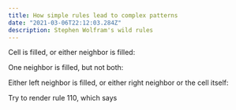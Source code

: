 ```yaml
---
title: How simple rules lead to complex patterns
date: "2021-03-06T22:12:03.284Z"
description: Stephen Wolfram's wild rules
---
```


Cell is filled, or either neighbor is filled:
<WolframPattern defaultRule={254} />

One neighbor is filled, but not both:
<WolframPattern defaultRule={90} />

Either left neighbor is filled, or either right neighbor or the cell itself:
<WolframPattern defaultRule={30} />

Try to render rule 110, which says
<WolframPattern />

<BinaryWolframPattern />
